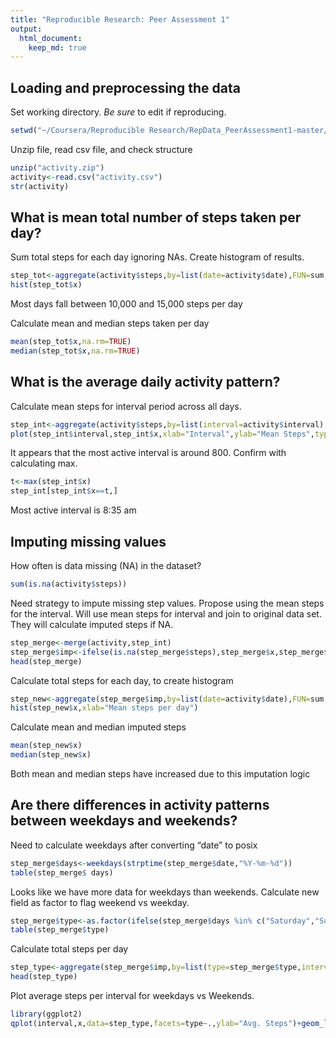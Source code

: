 ---
title: "Reproducible Research: Peer Assessment 1"
output: 
  html_document:
    keep_md: true
---


## Loading and preprocessing the data
Set working directory.  *Be sure* to edit if reproducing.

```{r}
setwd("~/Coursera/Reproducible Research/RepData_PeerAssessment1-master/RepData_PeerAssessment1-master")
```

Unzip file, read csv file, and check structure
```{r}
unzip("activity.zip")
activity<-read.csv("activity.csv")
str(activity)
```

## What is mean total number of steps taken per day?
Sum total steps for each day ignoring NAs.  Create histogram of results.
```{r total_steps_per_day_histogram, fig.keep="all", fig.show="asis"}
step_tot<-aggregate(activity$steps,by=list(date=activity$date),FUN=sum,na.rm=TRUE)
hist(step_tot$x)
```
Most days fall between 10,000 and 15,000 steps per day

Calculate mean and median steps taken per day
```{r}
mean(step_tot$x,na.rm=TRUE)
median(step_tot$x,na.rm=TRUE)
```


## What is the average daily activity pattern?
Calculate mean steps for interval period across all days.
```{r avg_daily_pattern, fig.keep="all", fig.show="asis"}
step_int<-aggregate(activity$steps,by=list(interval=activity$interval),FUN=mean,na.rm=TRUE)
plot(step_int$interval,step_int$x,xlab="Interval",ylab="Mean Steps",type="l")
```
It appears that the most active interval is around 800.  Confirm with calculating max.
```{r}
t<-max(step_int$x)
step_int[step_int$x==t,]
```
Most active interval is 8:35 am

## Imputing missing values
How often is data missing (NA) in the dataset?
```{r}
sum(is.na(activity$steps))
```

Need strategy to impute missing step values.  Propose using the mean steps for the interval.
Will use mean steps for interval and join to original data set.  They will calculate imputed steps if NA.
```{r}
step_merge<-merge(activity,step_int)
step_merge$imp<-ifelse(is.na(step_merge$steps),step_merge$x,step_merge$steps)
head(step_merge)
```

Calculate total steps for each day, to create histogram
```{r histogram2, fig.keep="all", fig.show="asis"}
step_new<-aggregate(step_merge$imp,by=list(date=activity$date),FUN=sum,na.rm=TRUE)
hist(step_new$x,xlab="Mean steps per day")
```

Calculate mean and median imputed steps
```{r}
mean(step_new$x)
median(step_new$x)
```
Both mean and median steps have increased due to this imputation logic


## Are there differences in activity patterns between weekdays and weekends?
Need to calculate weekdays after converting "date" to posix

```{r}
step_merge$days<-weekdays(strptime(step_merge$date,"%Y-%m-%d"))
table(step_merge$ days)
```
Looks like we have more data for weekdays than weekends.  Calculate new field as factor to flag weekend vs weekday.

```{r}
step_merge$type<-as.factor(ifelse(step_merge$days %in% c("Saturday","Sunday"),"Weekend","Weekday"))
table(step_merge$type)
```

Calculate total steps per day
```{r}
step_type<-aggregate(step_merge$imp,by=list(type=step_merge$type,interval=step_merge$interval),FUN=mean)
head(step_type)
```

Plot average steps per interval for weekdays vs Weekends.
```{r weekend_weekday, fig.keep="all", fig.show="asis"}
library(ggplot2)
qplot(interval,x,data=step_type,facets=type~.,ylab="Avg. Steps")+geom_line()
```

